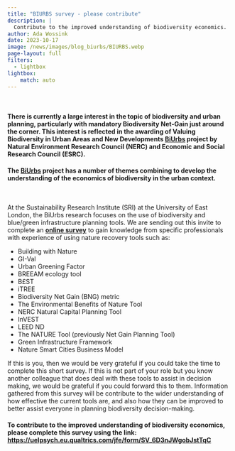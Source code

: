 ```yaml
---
title: "BIURBS survey - please contribute"
description: |
  Contribute to the improved understanding of biodiversity economics.
author: Ada Wossink
date: 2023-10-17
image: /news/images/blog_biurbs/BIURBS.webp
page-layout: full
filters:
  - lightbox
lightbox: 
    match: auto
---
```


<br />

#### There is currently a large interest in the topic of biodiversity and urban planning, particularly with mandatory Biodiversity Net-Gain just around the corner. This interest is reflected in the awarding of Valuing Biodiversity in Urban Areas and New Developments [BiUrbs](https://economicsofbiodiversity.org/biurbs.html) project by Natural Environment Research Council (NERC) and Economic and Social Research Council (ESRC). 

#### The [BiUrbs](https://www.biurbs.org/) project has a number of themes combining to develop the understanding of the economics of biodiversity in the urban context.

<br />

At the Sustainability Research Institute (SRI) at the University of East London, the BiUrbs research focuses on the use of biodiversity and blue/green infrastructure planning tools. We are sending out this invite to complete an [**online survey**](https://uelpsych.eu.qualtrics.com/jfe/form/SV_6D3nJWgobJstTqC) to gain knowledge from specific professionals with experience of using nature recovery tools such as: 

- Building with Nature  
- GI-Val  
- Urban Greening Factor  
- BREEAM ecology tool   
- B£ST  
- iTREE  
- Biodiversity Net Gain (BNG) metric  
- The Environmental Benefits of Nature Tool  
- NERC Natural Capital Planning Tool  
- InVEST  
- LEED ND  
- The NATURE Tool (previously Net Gain Planning Tool)  
- Green Infrastructure Framework  
- Nature Smart Cities Business Model  
 
If this is you, then we would be very grateful if you could take the time to complete this short survey. If this is not part of your role but you know another colleague that does deal with these tools to assist in decision making, we would be grateful if you could forward this to them. Information gathered from this survey will be contribute to the wider understanding of how effective the current tools are, and also how they can be improved to better assist everyone in planning biodiversity decision-making.  
 
#### To contribute to the improved understanding of biodiversity economics, please complete this survey using the link: [https://uelpsych.eu.qualtrics.com/jfe/form/SV_6D3nJWgobJstTqC](https://uelpsych.eu.qualtrics.com/jfe/form/SV_6D3nJWgobJstTqC)
